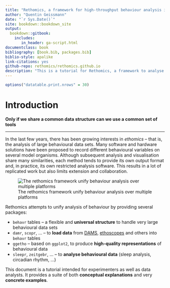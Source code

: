 ```yaml
--- 
title: "Rethomics, a framework for high-throughput behaviour analysis in R"
author: "Quentin Geissmann"
date: "`r Sys.Date()`"
site: bookdown::bookdown_site
output: 
  bookdown::gitbook:
    includes:
       in_header: ga-script.html
documentclass: book
bibliography: [book.bib, packages.bib]
biblio-style: apalike
link-citations: yes
github-repo: rethomics/rethomics.github.io
description: "This is a tutorial for Rethomics, a framework to analyse high-throuput behavioural data in `R`."
---
```


```r
options("datatable.print.nrows" = 30)
```

# Introduction{-}

**Only if we share a common data structure can we use a common set of tools**

--------------------

In the last few years, there has been growing interests in *ethomics* -- that is, the analysis of large behavioural data sets.
Many software and hardware solutions have been proposed to record different behavioural variables
on several model organisms.
Although subsequent analysis and visualisation share many similarities,
each method tends to provide its own output format and, in practice, its own restricted analysis software.
This results in a lot of replicated work but also limits extension and collaboration.

![The rethomics framework unify behaviour analysis over multiple platforms](assets/framework.png) 

Rethomics attempts to unify analysis of behaviour by providing several packages:

* `behavr` tables -- a  flexible and **universal structure** to handle very large behavioural data sets
* `damr`, `scopr`, … -- to **load data** from [DAMS](http://www.trikinetics.com/), [ethoscopes](https://gilestrolab.github.io/ethoscope) and others into `behavr` tables
* `ggetho` -- based on `ggplot2`, to produce **high-quality representations**  of behavioural data
* `sleepr`, `zeitgebr`, … -- to **analyse behavioural data** (sleep analysis, circadian rhythm, …)

This document is a tutorial intended for experimenters as well as data analysts.
It provides a suite of both **conceptual explanations** and very **concrete examples**.
